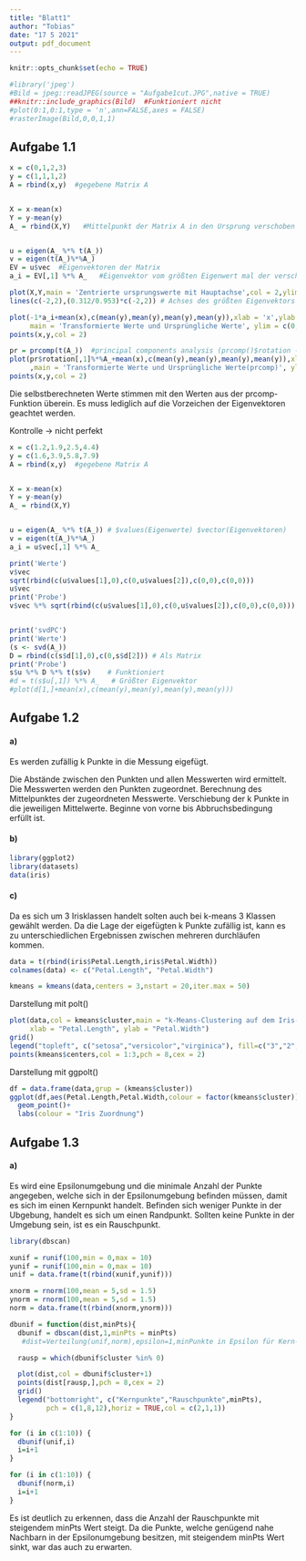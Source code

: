 ```yaml
---
title: "Blatt1"
author: "Tobias"
date: "17 5 2021"
output: pdf_document
---
```


```r
knitr::opts_chunk$set(echo = TRUE)
```

```r
#library('jpeg')
#Bild = jpeg::readJPEG(source = "Aufgabe1cut.JPG",native = TRUE)
##knitr::include_graphics(Bild)  #Funktioniert nicht
#plot(0:1,0:1,type = 'n',ann=FALSE,axes = FALSE)
#rasterImage(Bild,0,0,1,1)
```


## Aufgabe 1.1
```r
x = c(0,1,2,3)
y = c(1,1,1,2)
A = rbind(x,y)  #gegebene Matrix A


X = x-mean(x)
Y = y-mean(y)
A_ = rbind(X,Y)   #Mittelpunkt der Matrix A in den Ursprung verschoben


u = eigen(A_ %*% t(A_))
v = eigen(t(A_)%*%A_)
EV = u$vec  #Eigenvektoren der Matrix 
a_i = EV[,1] %*% A_   #Eigenvektor vom größten Eigenwert mal der verschobenen Matrix
```



```r
plot(X,Y,main = 'Zentrierte ursprungswerte mit Hauptachse',col = 2,ylim = c(-1,2))
lines(c(-2,2),(0.312/0.953)*c(-2,2)) # Achses des größten Eigenvektors
```

```r
 
plot(-1*a_i+mean(x),c(mean(y),mean(y),mean(y),mean(y)),xlab = 'x',ylab = 'y',
     main = 'Transformierte Werte und Ursprüngliche Werte', ylim = c(0,3))
points(x,y,col = 2)

pr = prcomp(t(A_))  #principal components analysis (prcomp()$rotation -> Eigenvektoren)
plot(pr$rotation[,1]%*%A_+mean(x),c(mean(y),mean(y),mean(y),mean(y)),xlab = 'x',ylab = 'y'
     ,main = 'Transformierte Werte und Ursprüngliche Werte(prcomp)', ylim = c(0,3))
points(x,y,col = 2)
```
Die selbstberechneten Werte stimmen mit den Werten aus der prcomp-Funktion überein.
Es muss lediglich auf die Vorzeichen der Eigenvektoren geachtet werden.

Kontrolle -> nicht perfekt
```r
x = c(1.2,1.9,2.5,4.4)
y = c(1.6,3.9,5.8,7.9)
A = rbind(x,y)  #gegebene Matrix A


X = x-mean(x)
Y = y-mean(y)
A_ = rbind(X,Y)


u = eigen(A_ %*% t(A_)) # $values(Eigenwerte) $vector(Eigenvektoren)
v = eigen(t(A_)%*%A_)
a_i = u$vec[,1] %*% A_

print('Werte')
v$vec
sqrt(rbind(c(u$values[1],0),c(0,u$values[2]),c(0,0),c(0,0)))
u$vec
print('Probe')
v$vec %*% sqrt(rbind(c(u$values[1],0),c(0,u$values[2]),c(0,0),c(0,0))) %*% u$vec


print('svdPC')
print('Werte')
(s <- svd(A_))
D = rbind(c(s$d[1],0),c(0,s$d[2])) # Als Matrix
print('Probe')
s$u %*% D %*% t(s$v)    # Funktioniert
#d = t(s$u[,1]) %*% A_   # Größter Eigenvektor
#plot(d[1,]+mean(x),c(mean(y),mean(y),mean(y),mean(y)))
```



## Aufgabe 1.2
#### a)

Es werden zufällig k Punkte in die Messung eigefügt.

Die Abstände zwischen den Punkten und allen Messwerten wird ermittelt.
Die Messwerten werden den Punkten zugeordnet.
Berechnung des Mittelpunktes der zugeordneten Messwerte.
Verschiebung der k Punkte in die jeweiligen Mittelwerte.
Beginne von vorne bis Abbruchsbedingung erfüllt ist.

#### b)
```r
library(ggplot2)
library(datasets)
data(iris)
```

#### c)

Da es sich um 3 Irisklassen handelt solten auch bei k-means 3 Klassen gewählt werden.
Da die Lage der eigefügten k Punkte zufällig ist, kann es zu unterschiedlichen Ergebnissen zwischen mehreren durchläufen kommen.
```r
data = t(rbind(iris$Petal.Length,iris$Petal.Width))
colnames(data) <- c("Petal.Length", "Petal.Width")

kmeans = kmeans(data,centers = 3,nstart = 20,iter.max = 50)
```

Darstellung mit polt()
```r
plot(data,col = kmeans$cluster,main = "k-Means-Clustering auf dem Iris-Datensatz",
     xlab = "Petal.Length", ylab = "Petal.Width")
grid()
legend("topleft", c("setosa","versicolor","virginica"), fill=c("3","2","1"))
points(kmeans$centers,col = 1:3,pch = 8,cex = 2)
```
Darstellung mit ggpolt()
```r
df = data.frame(data,grup = (kmeans$cluster))
ggplot(df,aes(Petal.Length,Petal.Width,colour = factor(kmeans$cluster)))+
  geom_point()+
  labs(colour = "Iris Zuordnung")
```

## Aufgabe 1.3
#### a)

Es wird eine Epsilonumgebung und die minimale Anzahl der Punkte angegeben, welche sich in der Epsilonumgebung befinden müssen, damit es sich im einen Kernpunkt handelt. Befinden sich weniger Punkte in der Ubgebung, handelt es sich um einen Randpunkt. Sollten keine Punkte in der Umgebung sein, ist es ein Rauschpunkt. 
```r
library(dbscan)

xunif = runif(100,min = 0,max = 10)
yunif = runif(100,min = 0,max = 10)
unif = data.frame(t(rbind(xunif,yunif)))

xnorm = rnorm(100,mean = 5,sd = 1.5)
ynorm = rnorm(100,mean = 5,sd = 1.5)
norm = data.frame(t(rbind(xnorm,ynorm)))

dbunif = function(dist,minPts){
  dbunif = dbscan(dist,1,minPts = minPts) 
   #dist=Verteilung(unif,norm),epsilon=1,minPunkte in Epsilon für Kern-Randpunkt

  rausp = which(dbunif$cluster %in% 0)

  plot(dist,col = dbunif$cluster+1)
  points(dist[rausp,],pch = 8,cex = 2)
  grid()
  legend("bottomright", c("Kernpunkte","Rauschpunkte",minPts),
         pch = c(1,8,12),horiz = TRUE,col = c(2,1,1))
}


```


```r
for (i in c(1:10)) {
  dbunif(unif,i)
  i=i+1
}
```


```r
for (i in c(1:10)) {
  dbunif(norm,i)
  i=i+1
}
```

Es ist deutlich zu erkennen, dass die Anzahl der Rauschpunkte mit steigendem minPts Wert steigt.
Da die Punkte, welche genügend nahe Nachbarn in der Epsilonumgebung besitzen, mit steigendem minPts Wert sinkt, war das auch zu erwarten.